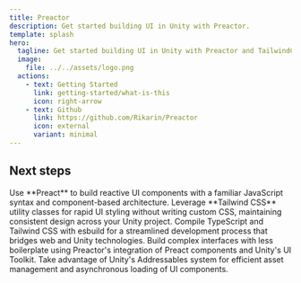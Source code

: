 ```yaml
---
title: Preactor
description: Get started building UI in Unity with Preactor.
template: splash
hero:
  tagline: Get started building UI in Unity with Preactor and TailwindCSS.
  image:
    file: ../../assets/logo.png
  actions:
    - text: Getting Started
      link: getting-started/what-is-this
      icon: right-arrow
    - text: Github
      link: https://github.com/Rikarin/Preactor
      icon: external
      variant: minimal
---
```




## Next steps

<CardGrid stagger>
	<Card title="Modern Web Development in Unity" icon="rocket">
		Use **Preact** to build reactive UI components with a familiar JavaScript syntax and component-based architecture.
	</Card>
	<Card title="Style with Tailwind CSS" icon="puzzle">
		Leverage **Tailwind CSS** utility classes for rapid UI styling without writing custom CSS, maintaining consistent design across your Unity project.
	</Card>
	<Card title="Efficient UI Workflow" icon="setting">
		Compile TypeScript and Tailwind CSS with esbuild for a streamlined development process that bridges web and Unity technologies.
	</Card>
	<Card title="Flexible UI Architecture" icon="open-book">
		Build complex interfaces with less boilerplate using Preactor's integration of Preact components and Unity's UI Toolkit.
	</Card>
	<Card title="Addressable UI Components" icon="random">
		Take advantage of Unity's Addressables system for efficient asset management and asynchronous loading of UI components.
	</Card>
</CardGrid>
